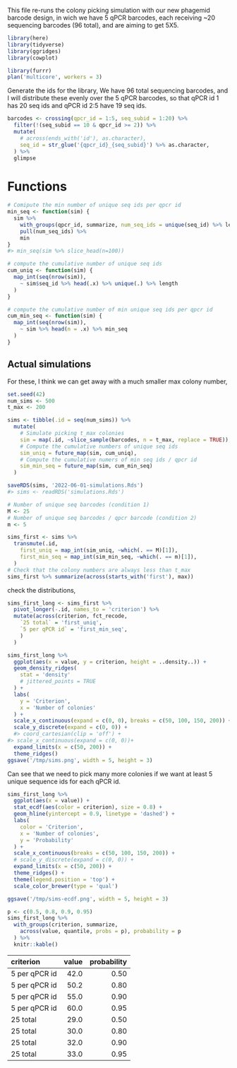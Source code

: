 

This file re-runs the colony picking simulation with our new phagemid barcode design, in wich we have 5 qPCR barcodes, each receiving ~20 sequencing barcodes (96 total), and are aiming to get 5X5.

```r
library(here)
library(tidyverse)
library(ggridges)
library(cowplot)

library(furrr)
plan('multicore', workers = 3) 
```

Generate the ids for the library,
We have 96 total sequencing barcodes, and I will distribute these evenly over the 5 qPCR barcodes, so that qPCR id 1 has 20 seq ids and qPCR id 2:5 have 19 seq ids.

```r
barcodes <- crossing(qpcr_id = 1:5, seq_subid = 1:20) %>%
  filter(!(seq_subid == 10 & qpcr_id >= 2)) %>%
  mutate(
    # across(ends_with('id'), as.character),
    seq_id = str_glue('{qpcr_id}_{seq_subid}') %>% as.character,
  ) %>%
  glimpse
```

# Functions

```r
# Comipute the min number of unique seq ids per qpcr id
min_seq <- function(sim) {
  sim %>%
    with_groups(qpcr_id, summarize, num_seq_ids = unique(seq_id) %>% length) %>%
    pull(num_seq_ids) %>% 
    min
}
#> min_seq(sim %>% slice_head(n=100))

# compute the cumulative number of unique seq ids
cum_uniq <- function(sim) {
  map_int(seq(nrow(sim)), 
    ~ sim$seq_id %>% head(.x) %>% unique(.) %>% length
  )
}

# compute the cumulative number of min unique seq ids per qpcr id
cum_min_seq <- function(sim) {
  map_int(seq(nrow(sim)), 
    ~ sim %>% head(n = .x) %>% min_seq
  )
}
```

## Actual simulations

For these, I think we can get away with a much smaller max colony number,

```r
set.seed(42)
num_sims <- 500
t_max <- 200

sims <- tibble(.id = seq(num_sims)) %>%
  mutate(
    # Simulate picking t_max colonies
    sim = map(.id, ~slice_sample(barcodes, n = t_max, replace = TRUE)),
    # Compute the cumulative numbers of unique seq ids
    sim_uniq = future_map(sim, cum_uniq),
    # Compute the cumulative numers of min seq ids / qpcr id
    sim_min_seq = future_map(sim, cum_min_seq)
  )

saveRDS(sims, '2022-06-01-simulations.Rds')
#> sims <- readRDS('simulations.Rds')
```


```r
# Number of unique seq barcodes (condition 1)
M <- 25
# Number of unique seq barcodes / qpcr barcode (condition 2)
m <- 5

sims_first <- sims %>%
  transmute(.id,
    first_uniq = map_int(sim_uniq, ~which(. == M)[1]),
    first_min_seq = map_int(sim_min_seq, ~which(. == m)[1]),
  )
# Check that the colony numbers are always less than t_max
sims_first %>% summarize(across(starts_with('first'), max))
```

check the distributions,

```r
sims_first_long <- sims_first %>%
  pivot_longer(-.id, names_to = 'criterion') %>%
  mutate(across(criterion, fct_recode,
    `25 total` = 'first_uniq',
    `5 per qPCR id` = 'first_min_seq',
    )
  )
```


```r
sims_first_long %>%
  ggplot(aes(x = value, y = criterion, height = ..density..)) +
  geom_density_ridges(
    stat = 'density'
    # jittered_points = TRUE
  ) +
  labs(
    y = 'Criterion',
    x = 'Number of colonies'
  ) +
  scale_x_continuous(expand = c(0, 0), breaks = c(50, 100, 150, 200)) +
  scale_y_discrete(expand = c(0, 0)) +
  #> coord_cartesian(clip = 'off') +
#> scale_x_continuous(expand = c(0, 0))+
  expand_limits(x = c(50, 200)) +
  theme_ridges()
ggsave('/tmp/sims.png', width = 5, height = 3)
```

Can see that we need to pick many more colonies if we want at least 5 unique sequence ids for each qPCR id.


```r
sims_first_long %>%
  ggplot(aes(x = value)) +
  stat_ecdf(aes(color = criterion), size = 0.8) +
  geom_hline(yintercept = 0.9, linetype = 'dashed') +
  labs(
    color = 'Criterion',
    x = 'Number of colonies',
    y = 'Probability'
  ) +
  scale_x_continuous(breaks = c(50, 100, 150, 200)) +
  # scale_y_discrete(expand = c(0, 0)) +
  expand_limits(x = c(50, 200)) +
  theme_ridges() +
  theme(legend.position = 'top') +
  scale_color_brewer(type = 'qual')

ggsave('/tmp/sims-ecdf.png', width = 5, height = 3)
```

```r
p <- c(0.5, 0.8, 0.9, 0.95)
sims_first_long %>%
  with_groups(criterion, summarize, 
    across(value, quantile, probs = p), probability = p
  ) %>%
  knitr::kable()

```

|criterion     | value| probability|
|:-------------|-----:|-----------:|
|5 per qPCR id |  42.0|        0.50|
|5 per qPCR id |  50.2|        0.80|
|5 per qPCR id |  55.0|        0.90|
|5 per qPCR id |  60.0|        0.95|
|25 total      |  29.0|        0.50|
|25 total      |  30.0|        0.80|
|25 total      |  32.0|        0.90|
|25 total      |  33.0|        0.95|
